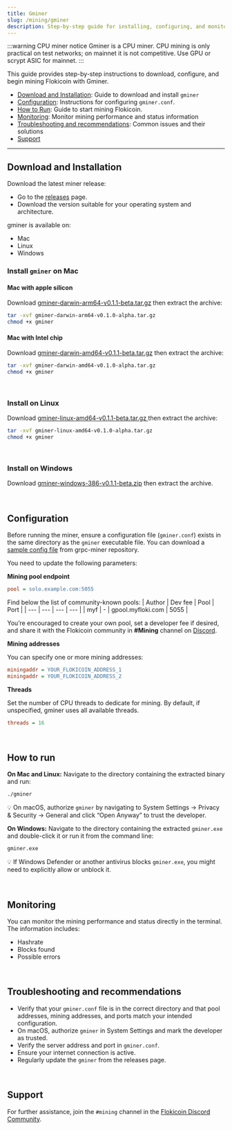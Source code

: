 ```yaml
---
title: Gminer
slug: /mining/gminer
description: Step-by-step guide for installing, configuring, and monitoring the Gminer CPU miner for Flokicoin testnet practice.
---
```


:::warning CPU miner notice
Gminer is a CPU miner. CPU mining is only practical on test networks; on mainnet it is not competitive. Use GPU or scrypt ASIC for mainnet.
:::

This guide provides step-by-step instructions to download, configure, and begin mining Flokicoin with Gminer.

- [Download and Installation](#download-and-installation): Guide to download and install `gminer`
- [Configuration](#configuration): Instructions for configuring `gminer.conf`.
- [How to Run](#how-to-run): Guide to start mining Flokicoin.
- [Monitoring](#monitoring): Monitor mining performance and status information
- [Troubleshooting and recommendations](#troubleshooting-and-recommendations): Common issues and their solutions
- [Support](#support)
---


## Download and Installation

Download the latest miner release:

- Go to the [releases](https://github.com/flokiorg/grpc-miner/releases/tag/v0.1.1-beta) page.
- Download the version suitable for your operating system and architecture.

gminer is available on:
- Mac
- Linux
- Windows





### Install `gminer` on Mac
#### **Mac with apple silicon**
Download [gminer-darwin-arm64-v0.1.1-beta.tar.gz](https://github.com/flokiorg/grpc-miner/releases/download/v0.1.1-beta/gminer-darwin-arm64-v0.1.1-beta.tar.gz) then extract the archive:

```bash
tar -xvf gminer-darwin-arm64-v0.1.0-alpha.tar.gz
chmod +x gminer
```

#### **Mac with Intel chip**
Download [gminer-darwin-amd64-v0.1.1-beta.tar.gz](https://github.com/flokiorg/grpc-miner/releases/download/v0.1.1-beta/gminer-darwin-amd64-v0.1.1-beta.tar.gz) then extract the archive:

```bash
tar -xvf gminer-darwin-amd64-v0.1.0-alpha.tar.gz
chmod +x gminer
```
&nbsp;

### Install on Linux
Download [gminer-linux-amd64-v0.1.1-beta.tar.gz
](https://github.com/flokiorg/grpc-miner/releases/download/v0.1.1-beta/gminer-linux-amd64-v0.1.1-beta.tar.gz) then extract the archive:

```bash
tar -xvf gminer-linux-amd64-v0.1.0-alpha.tar.gz
chmod +x gminer
```

&nbsp;

### Install on Windows
Download [gminer-windows-386-v0.1.1-beta.zip](https://github.com/flokiorg/grpc-miner/releases/download/v0.1.1-beta/gminer-windows-386-v0.1.1-beta.zip) then extract the archive.

&nbsp;

## Configuration
Before running the miner, ensure a configuration file (`gminer.conf`) exists in the same directory as the `gminer` executable file. You can download a [sample config file](https://raw.githubusercontent.com/flokiorg/grpc-miner/refs/heads/main/sample-gminer.conf) from grpc-miner repository.

You need to update the following parameters:

**Mining pool endpoint**
```ini
pool = solo.example.com:5055
```

Find below the list of community-known pools:
| Author | Dev fee | Pool | Port |
| --- | --- | --- | --- |
| myf | - | gpool.myfloki.com | 5055 |

You’re encouraged to create your own pool, set a developer fee if desired, and share it with the Flokicoin community in **#Mining** channel on [Discord](https://flokicoin.org/discord).

**Mining addresses**

You can specify one or more mining addresses:
```ini
miningaddr = YOUR_FLOKICOIN_ADDRESS_1
miningaddr = YOUR_FLOKICOIN_ADDRESS_2
```

**Threads**

Set the number of CPU threads to dedicate for mining. By default, if unspecified, gminer uses all available threads.
```ini
threads = 16
```

&nbsp;

## How to run
**On Mac and Linux:** Navigate to the directory containing the extracted binary and run:

```bash
./gminer
```

💡 On macOS, authorize `gminer` by navigating to System Settings → Privacy & Security → General and click “Open Anyway” to trust the developer.


**On Windows:** Navigate to the directory containing the extracted `gminer.exe` and double-click it or run it from the command line:
```bash
gminer.exe
```

💡 If Windows Defender or another antivirus blocks `gminer.exe`, you might need to explicitly allow or unblock it.

&nbsp;

## Monitoring
You can monitor the mining performance and status directly in the terminal. The information includes:

- Hashrate
- Blocks found
- Possible errors

&nbsp;

## Troubleshooting and recommendations
- Verify that your `gminer.conf` file is in the correct directory and that pool addresses, mining addresses, and ports match your intended configuration.
- On macOS, authorize `gminer` in System Settings and mark the developer as trusted.
- Verify the server address and port in `gminer.conf`.
- Ensure your internet connection is active.
- Regularly update the `gminer` from the releases page.

&nbsp;

## Support
For further assistance, join the `#mining` channel in the [Flokicoin Discord Community](https://flokicoin.org/discord).
